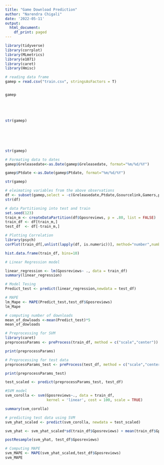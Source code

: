```yaml
---
title: "Game Download Prediction"
author: "Narendra Chigali"
date: '2022-05-11'
output: 
  html_document:
    df_print: paged
---
```

```r
library(tidyverse)
library(corrplot)
library(MLmetrics)
library(e1071)
library(caret)
library(Hmisc)

```
```r
# reading data frame
gamep = read.csv("train.csv", stringsAsFactors = T)


gamep





str(gamep)







```

```r
str(gamep)

```

```r
# Formating data to dates
gamep$Greleasedate<-as.Date(gamep$Greleasedate, format="%m/%d/%Y")

gamep$Ptdate <-as.Date(gamep$Ptdate, format="%m/%d/%Y")
```

```r
str(gamep)

```

```r
# eleimating variables from the above observations
df <- subset(gamep,select = -c(Greleasedate,Ptdate,Gsourcelink,Gamers,platformwindows,categorymultiplayer,genreishorror, Gtime_min,Gtwitter,Glink,Greviews,GPrice))
str(df)
```

```r
# data Partitioning into test and train
set.seed(123)
train_m <- createDataPartition(df$Gposreviews, p = .80, list = FALSE)
train_df <- df[train_m,]
test_df  <- df[-train_m,]
```


```r
# Plotting Correlation
library(psych)
corPlot(train_df[,unlist(lapply(df, is.numeric))], method="number",number.cex = 0.1,tl.cex=0.1,addCoef.col = 1)

```






```r
hist.data.frame(train_df, bins=10)

```



```r
# Linear Regression model

linear_regression <- lm(Gposreviews~ ., data = train_df)
summary(linear_regression)
```
```r
# Model Tesing
Predict_test <- predict(linear_regression,newdata = test_df)
```

```r
# MAPE 
lm_Mape <- MAPE(Predict_test,test_df$Gposreviews)
lm_Mape
```
```r
# computing number of downloads
mean_of_dowloads <-mean(Predict_test)*5
mean_of_dowloads
```




```r
# Preprocessing for SVM 
library(caret)
preprocessParams <- preProcess(train_df, method = c("scale","center"))

print(preprocessParams)
```

```r
# Preprocessing for test data 
preprocessParams_test <- preProcess(test_df, method = c("scale","center"))

print(preprocessParams_test)
```

```r
test_scaled <- predict(preprocessParams_test, test_df)
```


```r
#SVM model 
svm_corolla <- svm(Gposreviews~., data = train_df, 
                   kernel = 'linear', cost = 100, scale = TRUE)

summary(svm_corolla)
```

```r
# predicting test data using SVM
svm_yhat_scaled <- predict(svm_corolla, newdata = test_scaled)

svm_yhat <- svm_yhat_scaled*sd(train_df$Gposreviews) + mean(train_df$Gposreviews)
```

```r
postResample(svm_yhat, test_df$Gposreviews)
```
```r
# Computing MAPE
svm_MAPE <- MAPE(svm_yhat_scaled,test_df$Gposreviews)
svm_MAPE
```


